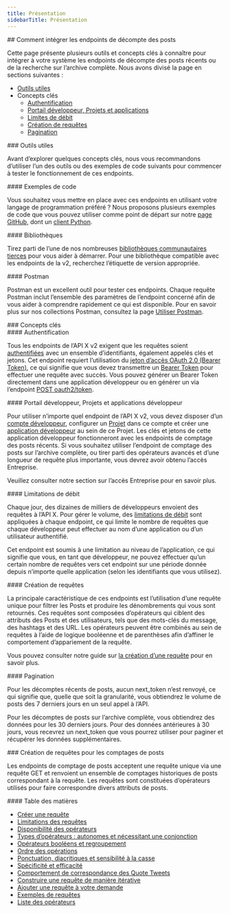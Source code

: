 ```yaml
---
title: Présentation
sidebarTitle: Présentation
---
```


<div id="how-to-integrate-with-the-posts-counts-endpoints">
  ## Comment intégrer les endpoints de décompte des posts
</div>

Cette page présente plusieurs outils et concepts clés à connaître pour intégrer à votre système les endpoints de décompte des posts récents ou de la recherche sur l’archive complète. Nous avons divisé la page en sections suivantes :

- [Outils utiles](#helpful-tools)
- Concepts clés
  - [Authentification](#authentication)
  - [Portail développeur, Projets et applications](#developer-portal)
  - [Limites de débit](#rate-limits)
  - [Création de requêtes](#queries)
  - [Pagination](#pagination)

<div id="helpful-tools">
  ### Outils utiles
</div>

Avant d’explorer quelques concepts clés, nous vous recommandons d’utiliser l’un des outils ou des exemples de code suivants pour commencer à tester le fonctionnement de ces endpoints.

<div id="code-samples">
  #### Exemples de code
</div>

Vous souhaitez vous mettre en place avec ces endpoints en utilisant votre langage de programmation préféré ? Nous proposons plusieurs exemples de code que vous pouvez utiliser comme point de départ sur notre [page GitHub](https://github.com/xdevplatform/Twitter-API-v2-sample-code), dont un [client Python](https://github.com/xdevplatform/search-tweets-python).

<div id="libraries">
  #### Bibliothèques
</div>

Tirez parti de l’une de nos nombreuses [bibliothèques communautaires tierces](/fr/x-api/tools-and-libraries/overview) pour vous aider à démarrer. Pour une bibliothèque compatible avec les endpoints de la v2, recherchez l’étiquette de version appropriée.

<div id="postman">
  #### Postman
</div>

Postman est un excellent outil pour tester ces endpoints. Chaque requête Postman inclut l’ensemble des paramètres de l’endpoint concerné afin de vous aider à comprendre rapidement ce qui est disponible. Pour en savoir plus sur nos collections Postman, consultez la page [Utiliser Postman](/fr/tutorials/postman-getting-started).
 

<div id="key-concepts">
  ### Concepts clés
</div>

<div id="authentication">
  #### Authentification
</div>

Tous les endpoints de l’API X v2 exigent que les requêtes soient [authentifiées](/fr/resources/fundamentals/authentication) avec un ensemble d’identifiants, également appelés clés et jetons. Cet endpoint requiert l’utilisation du [jeton d’accès OAuth 2.0 (Bearer Token)](/fr/resources/fundamentals/authentication#oauth-2-0), ce qui signifie que vous devez transmettre un [Bearer Token](/fr/resources/fundamentals/authentication#bearer-token-also-known-as-app-only) pour effectuer une requête avec succès. Vous pouvez générer un Bearer Token directement dans une application développeur ou en générer un via l’endpoint [POST oauth2/token](/fr/resources/fundamentals/authentication#post-oauth2-token).

<div id="developer-portal-projects-and-developer-apps">
  #### Portail développeur, Projets et applications développeur
</div>

Pour utiliser n’importe quel endpoint de l’API X v2, vous devez disposer d’un [compte développeur](/fr/resources/fundamentals/developer-portal), configurer un [Projet](/fr/resources/fundamentals/projects) dans ce compte et créer une [application développeur](/fr/resources/fundamentals/developer-apps) au sein de ce Projet. Les clés et jetons de cette application développeur fonctionneront avec les endpoints de comptage des posts récents. Si vous souhaitez utiliser l’endpoint de comptage des posts sur l’archive complète, ou tirer parti des opérateurs avancés et d’une longueur de requête plus importante, vous devrez avoir obtenu l’accès Entreprise.

Veuillez consulter notre section sur l’accès Entreprise pour en savoir plus.

<div id="rate-limits">
  #### Limitations de débit
</div>

Chaque jour, des dizaines de milliers de développeurs envoient des requêtes à l’API X. Pour gérer le volume, des [limitations de débit](/fr/x-api/fundamentals/rate-limits) sont appliquées à chaque endpoint, ce qui limite le nombre de requêtes que chaque développeur peut effectuer au nom d’une application ou d’un utilisateur authentifié.

Cet endpoint est soumis à une limitation au niveau de l’application, ce qui signifie que vous, en tant que développeur, ne pouvez effectuer qu’un certain nombre de requêtes vers cet endpoint sur une période donnée depuis n’importe quelle application (selon les identifiants que vous utilisez). 

<div id="building-queries">
  #### Création de requêtes
</div>

La principale caractéristique de ces endpoints est l’utilisation d’une requête unique pour filtrer les Posts et produire les dénombrements qui vous sont retournés. Ces requêtes sont composées d’opérateurs qui ciblent des attributs des Posts et des utilisateurs, tels que des mots-clés du message, des hashtags et des URL. Les opérateurs peuvent être combinés au sein de requêtes à l’aide de logique booléenne et de parenthèses afin d’affiner le comportement d’appariement de la requête.

Vous pouvez consulter notre guide sur [la création d’une requête](/fr/x-api/posts/counts/integrate/build-a-query) pour en savoir plus.

<div id="pagination">
  #### Pagination
</div>

Pour les décomptes récents de posts, aucun next\_token n’est renvoyé, ce qui signifie que, quelle que soit la granularité, vous obtiendrez le volume de posts des 7 derniers jours en un seul appel à l’API.

Pour les décomptes de posts sur l’archive complète, vous obtiendrez des données pour les 30 derniers jours. Pour des données antérieures à 30 jours, vous recevrez un next\_token que vous pourrez utiliser pour paginer et récupérer les données supplémentaires. 

<div id="building-queries-for-post-counts">
  ### Création de requêtes pour les comptages de posts
</div>

Les endpoints de comptage de posts acceptent une requête unique via une requête GET et renvoient un ensemble de comptages historiques de posts correspondant à la requête. Les requêtes sont constituées d’opérateurs utilisés pour faire correspondre divers attributs de posts. 

<div id="table-of-contents">
  #### Table des matières
</div>

- [Créer une requête](#build)
- [Limitations des requêtes](#limits)
- [Disponibilité des opérateurs](#availability)
- [Types d’opérateurs : autonomes et nécessitant une conjonction](#types)
- [Opérateurs booléens et regroupement](#boolean)
- [Ordre des opérations](#order-of-operations)
- [Ponctuation, diacritiques et sensibilité à la casse](#punctuation)
- [Spécificité et efficacité](#specificity)
- [Comportement de correspondance des Quote Tweets](#quote-tweets)
- [Construire une requête de manière itérative](#iterative)
- [Ajouter une requête à votre demande](#adding-a-query)
- [Exemples de requêtes](#examples)
- [Liste des opérateurs](#list)